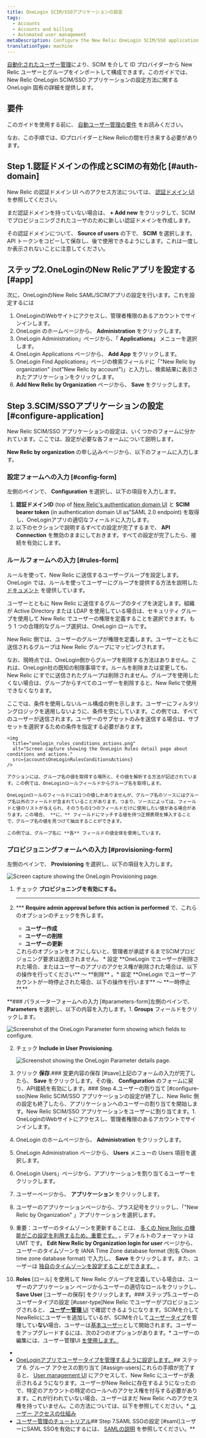 ```yaml
---
title: OneLogin SCIM/SSOアプリケーションの設定
tags:
  - Accounts
  - Accounts and billing
  - Automated user management
metaDescription: Configure the New Relic OneLogin SCIM/SSO application for your organization.
translationType: machine
---
```






[自動化されたユーザー管理](/docs/accounts/accounts/automated-user-management/automated-user-provisioning-single-sign)により、SCIM を介して ID プロバイダーから New Relic ユーザーとグループをインポートして構成できます。このガイドでは、New Relic OneLogin SCIM/SSO アプリケーションの設定方法に関する OneLogin 固有の詳細を提供します。

## 要件

このガイドを使用する前に、 [自動ユーザー管理の要件](/docs/assign-users-automated-provisioning-allow-single-sign#requirements) をお読みください。

なお、この手順では、IDプロバイダーとNew Relicの間を行き来する必要があります。

## Step 1.認証ドメインの作成とSCIMの有効化 [#auth-domain]

New Relic の認証ドメイン UI へのアクセス方法については、 [認証ドメイン UI](/docs/accounts/accounts-billing/new-relic-one-user-management/authentication-domains-saml-sso-scim-more/#manage-user-type-scim) を参照してください。

まだ認証ドメインを持っていない場合は、 **+ Add new** をクリックして、SCIM でプロビジョニングされたユーザのために新しい認証ドメインを作成します。

その認証ドメインについて、 **Source of users** の下で、 **SCIM** を選択します。API トークンをコピーして保存し、後で使用できるようにします。これは一度しか表示されないことに注意してください。

## ステップ2.OneLoginのNew Relicアプリを設定する [#app]

次に、OneLoginのNew Relic SAML/SCIMアプリの設定を行います。これを設定するには

1. OneLoginのWebサイトにアクセスし、管理者権限のあるアカウントでサインインします。
2. OneLogin のホームページから、 **Administration** をクリックします。
3. OneLogin Administration」ページから、「 **Applications」** メニューを選択します。
4. OneLogin Applications ページから、 **Add App** をクリックします。
5. OneLogin Find Applications」ページの検索フィールドに「"New Relic by organization" (not"New Relic by account")」と入力し、検索結果に表示されたアプリケーションをクリックします。
6. **Add New Relic by Organization** ページから、 **Save** をクリックします。

## Step 3.SCIM/SSOアプリケーションの設定 [#configure-application]

New Relic SCIM/SSO アプリケーションの設定は、いくつかのフォームに分かれています。ここでは、設定が必要な各フォームについて説明します。

**New Relic by organization** の申し込みページから、以下のフォームに入力します。

### 設定フォームへの入力 [#config-form]

左側のペインで、 **Configuration** を選択し、以下の項目を入力します。

1. **認証ドメインID** (top of [New Relic's authentication domain UI](/docs/accounts/accounts-billing/new-relic-one-user-management/authentication-domains-saml-sso-scim-more) と **SCIM bearer token** (in authentication domain UI as"SAML 2.0 endpoint) を取得し、OneLoginアプリの適切なフィールドに入力します。
2. 以下のセクションで説明するすべての設定が完了するまで、 **API Connection** を無効のままにしておきます。すべての設定が完了したら、接続を有効にします。

### ルールフォームへの入力 [#rules-form]

ルールを使って、New Relic に送信するユーザーグループを設定します。OneLogin では、ルールを使ってユーザーにグループを提供する方法を説明した [ドキュメント](https://developers.onelogin.com/scim/create-app#scim_rules) を提供しています。

ユーザーとともに New Relic に送信するグループのタイプを決定します。組織が Active Directory または LDAP を使用している場合は、セキュリティ グループを使用して New Relic でユーザーの権限を定義することを選択できます。もう 1 つの合理的なグループ選択は、OneLogin ロールです。

New Relic 側では、ユーザーのグループが権限を定義します。ユーザーとともに送信されるグループは New Relic グループにマッピングされます。

なお、現時点では、OneLogin側からグループを削除する方法はありません。これは、OneLogin社の既知の制限事項です。ルールを削除または変更しても、New Relic にすでに送信されたグループは削除されません。グループを使用したくない場合は、グループからすべてのユーザーを削除すると、New Relicで使用できなくなります。

<CollapserGroup>
  <Collapser
    id="rule-example"
    title="アクションのみを使用するルール"
  >
    ここでは、条件を使用しないルール構成の例を示します。ユーザーにフィルタリングロジックを適用しないように、条件を空にしています。この例では、すべてのユーザーが送信されます。ユーザーのサブセットのみを送信する場合は、サブセットを選択するための条件を指定する必要があります。

    <img
      title="onelogin_rules_conditions_actions.png"
      alt="Screen capture showing the OneLogin Rules detail page about conditions and actions."
      src={accountsOneLoginRulesConditionsActions}
    />

    アクションには、グループ名の値を取得する場所と、その値を解析する方法が記述されています。この例では、OneLoginロールフィールドからグループ名を取得します。

    OneLoginロールのフィールドには1つの値しかありませんが、グループ名のソースにはグループ名以外のフィールドが含まれていることがあります。つまり、ソースによっては、フィールドと値のリストが与えられ、そのうちの1つのフィールドだけに使用したい値がある場合があります。この場合、 **に、** フィールドにマッチする値を持つ正規表現を挿入することで、グループ名の値を見つけて抽出することができます。

    この例では、グループ名に **各** フィールドの値全体を使用しています。
  </Collapser>
</CollapserGroup>

### プロビジョニングフォームへの入力 [#provisioning-form]

左側のペインで、 **Provisioning** を選択し、以下の項目を入力します。

<img
  title="onelogin_provisioning_form.png"
  alt="Screen capture showing the OneLogin Provisioning page."
  src={accountsOneLoginProvisioningForm}
/>

1. チェック **プロビジョニングを有効にする。**

   ****

2. *** **Require admin approval before this action is performed** で、これらのオプションのチェックを外します。

     * **ユーザー作成**
     * **ユーザーの削除**
     * **ユーザーの更新**

     <Callout variant="tip">
       これらのオプションをオフにしないと、管理者が承認するまでSCIMプロビジョニング要求は送信されません。
     </Callout>* 設定 **OneLogin でユーザーが削除された場合、またはユーザーのアプリのアクセス権が削除された場合は、以下の操作を行ってください** ～ **削除** 。* 設定 **OneLogin でユーザーアカウントが一時停止された場合、以下の操作を行います** ～ **一時停止**.**

**### パラメーターフォームへの入力 [#parameters-form]左側のペインで、 **Parameters** を選択し、以下の内容を入力します。1. **Groups** フィールドをクリックします。

   <img
     title="onelogin_parameter_form_general.png"
     alt="Screenshot of the OneLogin Parameter form showing which fields to configure."
     src={accountsOneLoginGeneralParameterForm}
   />

2. チェック **Include in User Provisioning**.

   <img
     title="onelogin_parameter_form_specific.png"
     alt="Screenshot showing the OneLogin Parameter details page."
     src={accountsOneLoginParameterFormSpecific}
   />

3. クリック **保存**.### 変更内容の保存 [#save]上記のフォームの入力が完了したら、 **Save** をクリックします。その後、 **Configuration** のフォームに戻り、API接続を有効にします。### Step 4.ユーザーの割り当て [#configure-sso]New Relic SCIM/SSO アプリケーションの設定が終了し、New Relic 側の設定も終了したら、アプリケーションへのユーザーの割り当てを開始します。New Relic SCIM/SSO アプリケーションをユーザーに割り当てます。1. OneLoginのWebサイトにアクセスし、管理者権限のあるアカウントでサインインします。
2. OneLogin のホームページから、 **Administration** をクリックします。
3. OneLogin Administration ページから、 **Users** メニューの Users 項目を選択します。
4. OneLogin Users」ページから、アプリケーションを割り当てるユーザーをクリックします。
5. ユーザーページから、 **アプリケーション** をクリックします。
6. ユーザーのアプリケーションページから、プラス記号をクリックし、「"New Relic by Organization" 」アプリケーションを選択します。
7. 重要：ユーザーのタイムゾーンを更新することは、 [多くの New Relic の機能がこの設定を利用するため、重要です。](/docs/accounts/accounts-billing/general-account-settings/default-time-zone-setting) 。デフォルトのフォーマットは UMT です。 **Edit New Relic by Organization login for user** ページから、ユーザーのタイムゾーンを IANA Time Zone database format (別名 Olson time zone database format) で入力し、 **Save** をクリックします。また、ユーザーは [独自のタイムゾーンを設定することができます。](/docs/accounts/accounts-billing/general-account-settings/default-time-zone-setting) 。
8. **Roles** \[ロール] を使用して New Relic グループを定義している場合は、ユーザーのアプリケーション ページからユーザーの適切なロールをクリックし、 **Save User** \[ユーザーの保存] をクリックします。### ステップ5.ユーザーのユーザータイプの設定 [#user-type]New Relic でユーザーがプロビジョニングされると、 [**ユーザー管理** UI](/docs/accounts/accounts-billing/new-relic-one-user-management/user-management-ui-and-tasks#where) で確認できるようになります。SCIMを介してNewRelicにユーザーを追加しているが、SCIMを介して[ユーザータイプ](/docs/accounts/accounts-billing/new-relic-one-user-management/user-type)を管理してい**ない**場合、ユーザーは[基本ユーザー](/docs/accounts/accounts-billing/new-relic-one-user-management/user-type)として開始されます。ユーザーをアップグレードするには、次の2つのオプションがあります。* ユーザーの編集には、ユーザー管理UI [を使用します。](/docs/accounts/accounts-billing/new-relic-one-user-management/user-management-ui-and-tasks#edit-user-type)
* [](/docs/accounts/accounts-billing/new-relic-one-user-management/user-management-ui-and-tasks#edit-user-type)
* [](/docs/accounts/accounts-billing/new-relic-one-user-management/user-management-ui-and-tasks#edit-user-type)[OneLoginアプリでユーザータイプを管理するように設定します。](/docs/accounts/accounts-billing/new-relic-one-user-management/authentication-domains-saml-sso-scim-more/#manage-user-type-scim)## ステップ 6. グループ アクセスの割り当て [#assign-users]これらの手順が完了すると、 [User management UI](/docs/accounts/accounts-billing/new-relic-one-user-management/user-management-ui-and-tasks#where) にアクセスして、New Relic にユーザーが表示されるようになります。ユーザーがNew Relicに存在するようになったので、特定のアカウントの特定のロールへのアクセス権を付与する必要があります。これが行われていない場合、ユーザーはまだ New Relic へのアクセス権を持っていません。この方法については、以下を参照してください。* [ユーザー アクセスの仕組み](/docs/accounts/accounts-billing/new-relic-one-user-management/user-management-concepts#understand-concepts)
* [ユーザー管理のチュートリアル](/docs/accounts/accounts-billing/new-relic-one-user-management/tutorial-add-new-user-groups-roles-new-relic-one-user-model/)## Step 7.SAML SSOの設定 [#saml]ユーザーにSAML SSOを有効にするには、 [SAMLの説明](/docs/accounts/accounts-billing/new-relic-one-user-management/authentication-domains-saml-sso-scim-more/#authentication) を参照してください。**